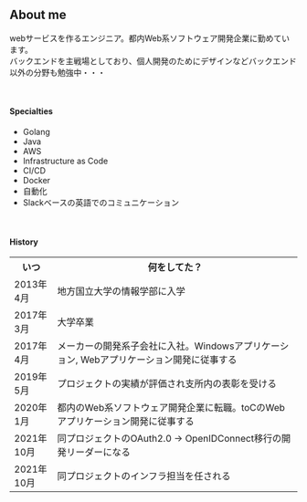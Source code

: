 ##  About me

webサービスを作るエンジニア。都内Web系ソフトウェア開発企業に勤めています。<br />
バックエンドを主戦場としており、個人開発のためにデザインなどバックエンド以外の分野も勉強中・・・<br />

<br />

#### Specialties
- Golang
- Java
- AWS
- Infrastructure as Code
- CI/CD
- Docker
- 自動化
- Slackベースの英語でのコミュニケーション

<br />

#### History
<table style="width: auto;">
  <tr>
    <th style="text-align:center" width="15%">いつ</th>
    <th style="text-align:center" width="85%">何をしてた？</th>
  </tr>
  <tr>
    <td>2013年 4月</td>
    <td>地方国立大学の情報学部に入学</td>
  </tr>
  <tr>
    <td>2017年 3月</td>
    <td>大学卒業</td>
  </tr>
  <tr>
    <td>2017年 4月</td>
    <td>メーカーの開発系子会社に入社。Windowsアプリケーション, Webアプリケーション開発に従事する</td>
  </tr>
  <tr>
    <td>2019年 5月</td>
    <td>プロジェクトの実績が評価され支所内の表彰を受ける</td>
  </tr>
  <tr>
    <td>2020年 1月</td>
    <td>都内のWeb系ソフトウェア開発企業に転職。toCのWebアプリケーション開発に従事する</td>
  </tr>
  <tr>
    <td>2021年 10月</td>
    <td>同プロジェクトのOAuth2.0 -> OpenIDConnect移行の開発リーダーになる</td>
  </tr>
  <tr>
    <td>2021年 10月</td>
    <td>同プロジェクトのインフラ担当を任される</td>
  </tr>
</table>

